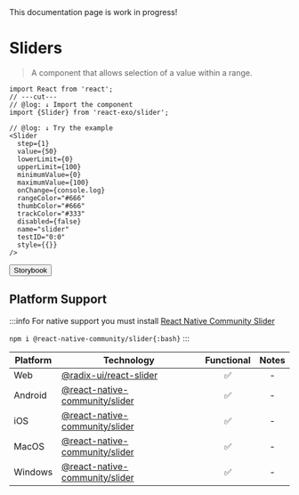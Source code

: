 
<Callout type="warning">
  This documentation page is work in progress!
</Callout>

# Sliders

> A component that allows selection of a value within a range.

<Slider
  step={1}
  value={50}
  onChange={console.log}
  lowerLimit={0}
  upperLimit={100}
  minimumValue={0}
  maximumValue={100}
  rangeColor="#666"
  thumbColor="#666"
  trackColor="#333"
  disabled={false}
  name="slider"
  testID="0:0"
  style={{}}
/>

```tsx twoslash
import React from 'react';
// ---cut---
// @log: ↓ Import the component
import {Slider} from 'react-exo/slider';

// @log: ↓ Try the example
<Slider
  step={1}
  value={50}
  lowerLimit={0}
  upperLimit={100}
  minimumValue={0}
  maximumValue={100}
  onChange={console.log}
  rangeColor="#666"
  thumbColor="#666"
  trackColor="#333"
  disabled={false}
  name="slider"
  testID="0:0"
  style={{}}
/>
```

<Button href="https://exo.fig.run/?path=/docs/primitives-slider">Storybook</Button>

## Platform Support

:::info
For native support you must install [React Native Community Slider](https://github.com/callstack/react-native-slider)

`npm i @react-native-community/slider{:bash}`
:::

| Platform | Technology | Functional | Notes |
| -------- | ---------- | :--------: | :---: |
| Web | [@radix-ui/react-slider](https://www.radix-ui.com/primitives/docs/components/slider) | ✅ | - |
| Android | [@react-native-community/slider](https://github.com/callstack/react-native-slider) | ✅ | - |
| iOS | [@react-native-community/slider](https://github.com/callstack/react-native-slider) | ✅ | - |
| MacOS | [@react-native-community/slider](https://github.com/callstack/react-native-slider) | ✅ | - |
| Windows | [@react-native-community/slider](https://github.com/callstack/react-native-slider) | ✅ | - |
